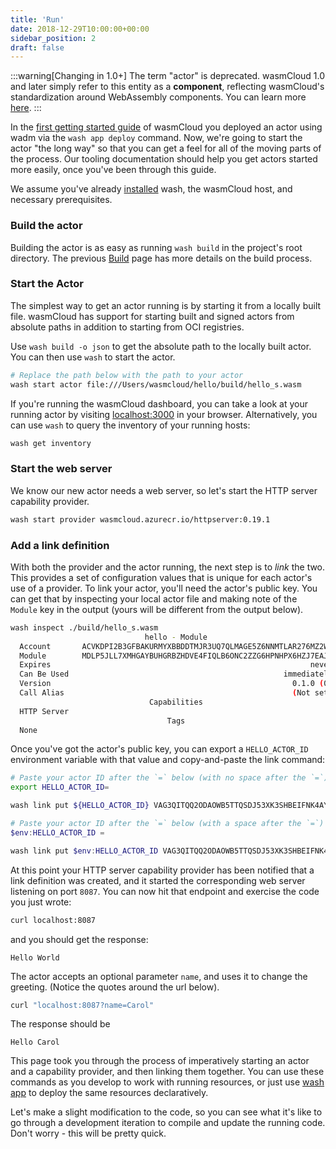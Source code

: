 ```yaml
---
title: 'Run'
date: 2018-12-29T10:00:00+00:00
sidebar_position: 2
draft: false
---
```



<head>
  <meta name="robots" content="noindex">
</head>

:::warning[Changing in 1.0+]
The term "actor" is deprecated. wasmCloud 1.0 and later simply refer to this entity as a **component**, reflecting wasmCloud's standardization around WebAssembly components. You can learn more [here](/docs/concepts/components).
:::

In the [first getting started guide](/docs/0.82/tour/hello-world) of wasmCloud you deployed an actor using wadm via the `wash app deploy` command.
Now, we're going to start the actor "the long way" so that you can get a feel for all of the moving parts of the process. Our tooling documentation should help you get actors started more easily, once you've been through this guide.

We assume you've already [installed](/docs/installation.mdx) wash, the wasmCloud host, and necessary prerequisites.

### Build the actor

Building the actor is as easy as running `wash build` in the project's root directory. The previous [Build](/docs/0.82/developer/actors/build) page has more details on the build process.

### Start the Actor

The simplest way to get an actor running is by starting it from a locally built file. wasmCloud has support for starting built and signed actors from absolute paths in addition to starting from OCI registries.

Use `wash build -o json` to get the absolute path to the locally built actor. You can then use `wash` to start the actor.

```bash
# Replace the path below with the path to your actor
wash start actor file:///Users/wasmcloud/hello/build/hello_s.wasm
```

If you're running the wasmCloud dashboard, you can take a look at your running actor by visiting [localhost:3000](http://localhost:3000) in your browser. Alternatively, you can use `wash` to query the inventory of your running hosts:

```bash
wash get inventory
```

### Start the web server

We know our new actor needs a web server, so let's start the HTTP server capability provider.

```bash
wash start provider wasmcloud.azurecr.io/httpserver:0.19.1
```

### Add a link definition

With both the provider and the actor running, the next step is to _link_ the two. This provides a set of configuration values that is unique for each actor's use of a provider. To link your actor, you'll need the actor's public key. You can get that by inspecting your local actor file and making note of the `Module` key in the output (yours will be different from the output below).

```bash
wash inspect ./build/hello_s.wasm
                              hello - Module
  Account       ACVKDPI2B3GFBAKURMYXBBDDTMJR3UQ7QLMAGE5Z6NNMTLAR276MZ2WF
  Module        MDLP5JLL7XMHGAYBUHGRBZHDVE4FIQLB6ONC2ZZG6HPNHPX6HZJ7EAJD
  Expires                                                          never
  Can Be Used                                                immediately
  Version                                                      0.1.0 (0)
  Call Alias                                                   (Not set)
                               Capabilities
  HTTP Server
                                   Tags
  None
```

Once you've got the actor's public key, you can export a `HELLO_ACTOR_ID` environment variable with that value and copy-and-paste the link command:

<Tabs groupId="os" queryString>
<TabItem value="unix" label="Unix" default>

```bash
# Paste your actor ID after the `=` below (with no space after the `=`)
export HELLO_ACTOR_ID=
```

```bash
wash link put ${HELLO_ACTOR_ID} VAG3QITQQ2ODAOWB5TTQSDJ53XK3SHBEIFNK4AYJ5RKAX2UNSCAPHA5M wasmcloud:httpserver address=0.0.0.0:8087
```

  </TabItem>
  <TabItem value="windows" label="Powershell" default>

```powershell
# Paste your actor ID after the `=` below (with a space after the `=`)
$env:HELLO_ACTOR_ID =
```

```powershell
wash link put $env:HELLO_ACTOR_ID VAG3QITQQ2ODAOWB5TTQSDJ53XK3SHBEIFNK4AYJ5RKAX2UNSCAPHA5M wasmcloud:httpserver address=0.0.0.0:8087
```

  </TabItem>
</Tabs>

At this point your HTTP server capability provider has been notified that a link definition was created, and it started the corresponding web server listening on port `8087`. You can now hit that endpoint and exercise the code you just wrote:

```bash
curl localhost:8087
```

and you should get the response:

```
Hello World
```

The actor accepts an optional parameter `name`, and uses it to change the greeting. (Notice the quotes around the url below).

```bash
curl "localhost:8087?name=Carol"
```

The response should be

```
Hello Carol
```

This page took you through the process of imperatively starting an actor and a capability provider, and then linking them together. You can use these commands as you develop to work with running resources, or just use [wash app](/docs/0.82/cli/app) to deploy the same resources declaratively.

Let's make a slight modification to the code, so you can see what it's like to go through a development iteration to compile and update the running code. Don't worry - this will be pretty quick.

